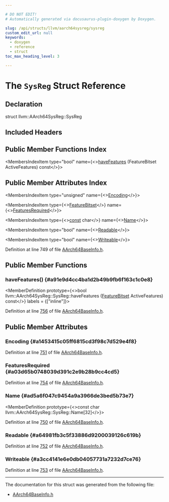 ```yaml
---

# DO NOT EDIT!
# Automatically generated via docusaurus-plugin-doxygen by Doxygen.

slug: /api/structs/llvm/aarch64sysreg/sysreg
custom_edit_url: null
keywords:
  - doxygen
  - reference
  - struct
toc_max_heading_level: 3

---
```





# The `SysReg` Struct Reference

<DoxygenPage pluginConfig={pluginConfig}>



## Declaration

<CodeBlock>struct llvm::AArch64SysReg::SysReg</CodeBlock>

## Included Headers

<IncludesList>
<IncludesListItem
  filePath="Target/AArch64/Utils/AArch64BaseInfo.h"
  permalink="/docs/api/files/lib/lib/target/lib/target/aarch64/lib/target/aarch64/utils/aarch64baseinfo-h"
  isLocal="true" />
</IncludesList>

## Public Member Functions Index

<MembersIndex>

<MembersIndexItem
  type="bool"
  name={<><a href="#a91e9d4cc4ba1d2b49b9fb6f163c1c0e8">haveFeatures</a> (FeatureBitset ActiveFeatures) const</>}>
</MembersIndexItem>

</MembersIndex>

## Public Member Attributes Index

<MembersIndex>

<MembersIndexItem
  type="unsigned"
  name={<><a href="#a1453415c05ff6815cd3f98c7d529e4f8">Encoding</a></>}>
</MembersIndexItem>

<MembersIndexItem
  type={<><a href="/docs/api/classes/llvm/featurebitset">FeatureBitset</a></>}
  name={<><a href="#a03d65b0748039d391c2e9b28b9cc4cd5">FeaturesRequired</a></>}>
</MembersIndexItem>

<MembersIndexItem
  type={<><a href="/docs/api/files/lib/lib/target/lib/target/aarch64/aarch64promoteconstant-cpp/#a90f8350fecae261c25be85d38b451bff">const</a> char</>}
  name={<><a href="#ad5a6f047c9454a9a3966de3bed5b73e7">Name</a></>}>
</MembersIndexItem>

<MembersIndexItem
  type="bool"
  name={<><a href="#a64981fb3c5f33886d9200039126c619b">Readable</a></>}>
</MembersIndexItem>

<MembersIndexItem
  type="bool"
  name={<><a href="#a3cc4141e6e0db04057731a7232d7ce76">Writeable</a></>}>
</MembersIndexItem>

</MembersIndex>


Definition at line 749 of file <a href="/docs/api/files/lib/lib/target/lib/target/aarch64/lib/target/aarch64/utils/aarch64baseinfo-h">AArch64BaseInfo.h</a>.

<SectionDefinition>

## Public Member Functions

### haveFeatures() {#a91e9d4cc4ba1d2b49b9fb6f163c1c0e8}

<MemberDefinition
  prototype={<>bool llvm::AArch64SysReg::SysReg::haveFeatures (<a href="/docs/api/classes/llvm/featurebitset">FeatureBitset</a> ActiveFeatures) const</>}
  labels = {["inline"]}>

Definition at line <a href="/docs/api/files/lib/lib/target/lib/target/aarch64/lib/target/aarch64/utils/aarch64baseinfo-h/#l00756">756</a> of file <a href="/docs/api/files/lib/lib/target/lib/target/aarch64/lib/target/aarch64/utils/aarch64baseinfo-h">AArch64BaseInfo.h</a>.
</MemberDefinition>

</SectionDefinition>

<SectionDefinition>

## Public Member Attributes

### Encoding {#a1453415c05ff6815cd3f98c7d529e4f8}

<MemberDefinition
  prototype="unsigned llvm::AArch64SysReg::SysReg::Encoding">

Definition at line <a href="/docs/api/files/lib/lib/target/lib/target/aarch64/lib/target/aarch64/utils/aarch64baseinfo-h/#l00751">751</a> of file <a href="/docs/api/files/lib/lib/target/lib/target/aarch64/lib/target/aarch64/utils/aarch64baseinfo-h">AArch64BaseInfo.h</a>.
</MemberDefinition>

### FeaturesRequired {#a03d65b0748039d391c2e9b28b9cc4cd5}

<MemberDefinition
  prototype="FeatureBitset llvm::AArch64SysReg::SysReg::FeaturesRequired">

Definition at line <a href="/docs/api/files/lib/lib/target/lib/target/aarch64/lib/target/aarch64/utils/aarch64baseinfo-h/#l00754">754</a> of file <a href="/docs/api/files/lib/lib/target/lib/target/aarch64/lib/target/aarch64/utils/aarch64baseinfo-h">AArch64BaseInfo.h</a>.
</MemberDefinition>

### Name {#ad5a6f047c9454a9a3966de3bed5b73e7}

<MemberDefinition
  prototype={<>const char llvm::AArch64SysReg::SysReg::Name&#91;32&#93;</>}>

Definition at line <a href="/docs/api/files/lib/lib/target/lib/target/aarch64/lib/target/aarch64/utils/aarch64baseinfo-h/#l00750">750</a> of file <a href="/docs/api/files/lib/lib/target/lib/target/aarch64/lib/target/aarch64/utils/aarch64baseinfo-h">AArch64BaseInfo.h</a>.
</MemberDefinition>

### Readable {#a64981fb3c5f33886d9200039126c619b}

<MemberDefinition
  prototype="bool llvm::AArch64SysReg::SysReg::Readable">

Definition at line <a href="/docs/api/files/lib/lib/target/lib/target/aarch64/lib/target/aarch64/utils/aarch64baseinfo-h/#l00752">752</a> of file <a href="/docs/api/files/lib/lib/target/lib/target/aarch64/lib/target/aarch64/utils/aarch64baseinfo-h">AArch64BaseInfo.h</a>.
</MemberDefinition>

### Writeable {#a3cc4141e6e0db04057731a7232d7ce76}

<MemberDefinition
  prototype="bool llvm::AArch64SysReg::SysReg::Writeable">

Definition at line <a href="/docs/api/files/lib/lib/target/lib/target/aarch64/lib/target/aarch64/utils/aarch64baseinfo-h/#l00753">753</a> of file <a href="/docs/api/files/lib/lib/target/lib/target/aarch64/lib/target/aarch64/utils/aarch64baseinfo-h">AArch64BaseInfo.h</a>.
</MemberDefinition>

</SectionDefinition>

<hr/>

The documentation for this struct was generated from the following file:

<ul>
<li><a href="/docs/api/files/lib/lib/target/lib/target/aarch64/lib/target/aarch64/utils/aarch64baseinfo-h">AArch64BaseInfo.h</a></li>
</ul>

</DoxygenPage>
